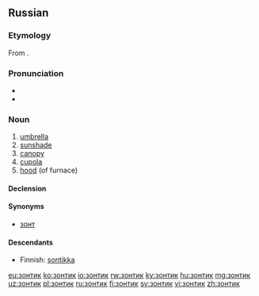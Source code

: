 ==Russian==

===Etymology===
From {{etyl|nl|ru}} {{term|zonnedek||cover from sun|lang=nl}}.

===Pronunciation===
* {{IPA|/ˈzonʲtʲɪk/|lang=ru}}
* {{audio|Ru-зонтик.ogg|audio|lang=ru}}

===Noun===
{{ru-noun|зо́нтик|m-in}}

#[[umbrella]]
#[[sunshade]]
#[[canopy]]
#[[cupola]]
#[[hood]] (of furnace)

====Declension====
{{ru-noun-table|1|зо́нтик}}

====Synonyms====
*[[зонт]]

====Descendants====
* Finnish: [[sontikka]]

[[eu:зонтик]]
[[ko:зонтик]]
[[io:зонтик]]
[[rw:зонтик]]
[[ky:зонтик]]
[[hu:зонтик]]
[[mg:зонтик]]
[[uz:зонтик]]
[[pl:зонтик]]
[[ru:зонтик]]
[[fi:зонтик]]
[[sv:зонтик]]
[[vi:зонтик]]
[[zh:зонтик]]